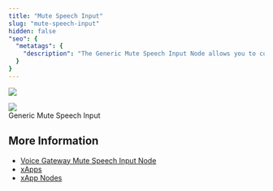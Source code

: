 ```yaml
---
title: "Mute Speech Input"
slug: "mute-speech-input"
hidden: false
"seo": {
  "metatags": {
    "description": "The Generic Mute Speech Input Node allows you to control when speech input is collected in your Flow, preventing interruptions and ensuring a smoother conversation experience, especially in xApp Flows. By enabling or disabling speech gathering as needed, you can maintain better control and create a seamless workflow in your application."
  }
}
---
```



<a href="/release-notes/4.54"><img noZoom src="https://img.shields.io/badge/Added in-v4.54-blue.svg" /></a>


<Frame>
  <img class="image-center" src="/_assets/ai/develop/node-reference/generic-voice/mute-speech-input.png" style={{ width: 'auto' }} />
  <figcaption>Generic Mute Speech Input</figcaption>
</Frame>

<AiNodeReferenceVoiceAcAndGenericNodeDeprecation/>

<AiNodesMuteSpeechInput/>

## More Information

- [Voice Gateway Mute Speech Input Node](/ai/agents/develop/node-reference/voice/voice-gateway/mute-speech-input)
- [xApps](/xApps/overview)
- [xApp Nodes](/ai/agents/develop/node-reference/xApp/overview)
